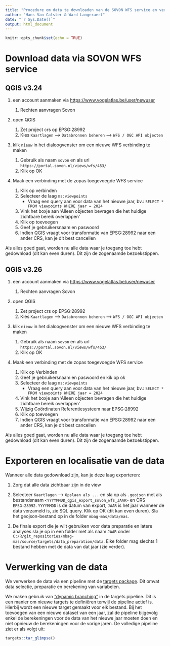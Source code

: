 ```yaml
---
title: "Procedure om data te downloaden van de SOVON WFS service en verwerking via targets pipeline"
author: "Hans Van Calster & Ward Langeraert"
date: "`r Sys.Date()`"
output: html_document
---
```


```r
knitr::opts_chunk$set(echo = TRUE)
```

# Download data via SOVON WFS service
## QGIS v3.24

1.  een account aanmaken via <https://www.vogelatlas.be/user/newuser>

    1.   Rechten aanvragen Sovon

1.  open QGIS
    
    1. Zet project crs op EPSG:28992
    1. Kies `Kaartlagen` --\> `Databronnen beheren` --\> `WFS / OGC API objecten`

1.  klik `nieuw` in het dialoogvenster om een nieuwe WFS verbinding te maken

    1.   Gebruik als naam `sovon` en als url `https://portal.sovon.nl/views/wfs/453/`
    1.   Klik op OK

1.  Maak een verbinding met de zopas toegevoegde WFS service

    1.   Klik op verbinden
    1.   Selecteer de laag `ms:viewpoints`
         -  Vraag een query aan voor data van het nieuwe jaar, bv.: `SELECT * FROM viewpoints WHERE jaar = 2024`
    1.   Vink het boxje aan 'Alleen objecten bevragen die het huidige zichtbare bereik overlappen'
    1.   Klik op toevoegen
    1.   Geef je gebruikersnaam en paswoord
    1.   Indien QGIS vraagt voor transformatie van EPSG:28992 naar een ander CRS, kan je dit best cancellen

Als alles goed gaat, worden nu alle data waar je toegang toe hebt gedownload (dit kan even duren).
Dit zijn de zogenaamde bezoekstippen.

## QGIS v3.26

1.  een account aanmaken via <https://www.vogelatlas.be/user/newuser>

    1.   Rechten aanvragen Sovon

1.  open QGIS
    
    1. Zet project crs op EPSG:28992
    1. Kies `Kaartlagen` --\> `Databronnen beheren` --\> `WFS / OGC API objecten`

1.  klik `nieuw` in het dialoogvenster om een nieuwe WFS verbinding te maken

    1.   Gebruik als naam `sovon` en als url `https://portal.sovon.nl/views/wfs/453/`
    1.   Klik op OK

1.  Maak een verbinding met de zopas toegevoegde WFS service

    1.   Klik op Verbinden
    1.   Geef je gebruikersnaam en paswoord en kik op ok
    1.   Selecteer de laag `ms:viewpoints`
         -  Vraag een query aan voor data van het nieuwe jaar, bv.: `SELECT * FROM viewpoints WHERE jaar = 2024`
    1.   Vink het boxje aan 'Alleen objecten bevragen die het huidige zichtbare bereik overlappen'
    1.   Wijzig Coördinaten Referentiesysteem naar EPSG:28992
    1.   Klik op toevoegen
    1.   Indien QGIS vraagt voor transformatie van EPSG:28992 naar een ander CRS, kan je dit best cancellen

Als alles goed gaat, worden nu alle data waar je toegang toe hebt gedownload (dit kan even duren).
Dit zijn de zogenaamde bezoekstippen.

# Exporteren en localisatie van de data

Wanneer alle data gedownload zijn, kan je deze laag exporteren:

1.  Zorg dat alle data zichtbaar zijn in de view

1.  Selecteer `Kaartlagen` --\> `Opslaan als ...` en sla op als `.geojson` met als bestandsnaam `<YYYYMMDD_qgis_export_sovon_wfs_JAAR>` en CRS `EPSG:28992`.
    `YYYYMMDD` is de datum van export, `JAAR` is het jaar wanneer de data verzameld is, zie SQL query.
    Klik op OK (dit kan even duren).
    Sla het geojson-bestand op in de folder `mbag-mas/data/mas`.
    
1.  De finale export die je wilt gebruiken voor data preparatie en latere analyses sla je op in een folder met als naam `JAAR` onder `C:/R/git_repositories/mbag-mas/source/targets/data_preparation/data`.
    Elke folder mag slechts 1 bestand hebben met de data van dat jaar (zie verder).

# Verwerking van de data 

We verwerken de data via een pipeline met de [targets package](https://books.ropensci.org/targets/).
Dit omvat data selectie, preparatie en berekening van variabelen.

We maken gebruik van ["dynamic branching"](https://books.ropensci.org/targets/dynamic.html) in de targets pipeline.
Dit is een manier om nieuwe targets te definiëren terwijl de pipeline actief is.
Hierbij wordt een nieuwe target gemaakt voor elk bestand.
Bij het toevoegen van een nieuwe dataset van een jaar, zal de pipeline bijgevolg enkel de berekeningen voor de data van het nieuwe jaar moeten doen en niet opnieuw de berekeningen voor de vorige jaren.
De volledige pipeline ziet er als volgt uit:

```r
targets::tar_glimpse()
```

